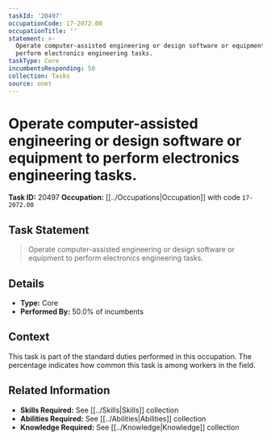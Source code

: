 ```yaml
---
taskId: '20497'
occupationCode: 17-2072.00
occupationTitle: ''
statement: >-
  Operate computer-assisted engineering or design software or equipment to
  perform electronics engineering tasks.
taskType: Core
incumbentsResponding: 50
collection: Tasks
source: onet
---
```

# Operate computer-assisted engineering or design software or equipment to perform electronics engineering tasks.

**Task ID:** 20497
**Occupation:** [[../Occupations|Occupation]] with code `17-2072.00`

## Task Statement

> Operate computer-assisted engineering or design software or equipment to perform electronics engineering tasks.

## Details

- **Type:** Core
- **Performed By:** 50.0% of incumbents

## Context

This task is part of the standard duties performed in this occupation. The percentage indicates how common this task is among workers in the field.

## Related Information

- **Skills Required:** See [[../Skills|Skills]] collection
- **Abilities Required:** See [[../Abilities|Abilities]] collection
- **Knowledge Required:** See [[../Knowledge|Knowledge]] collection
